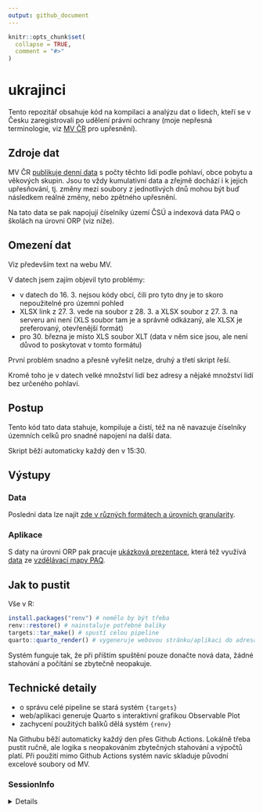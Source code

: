 ```yaml
---
output: github_document
---
```


<!-- README.md is generated from README.Rmd. Please edit that file -->

```r
knitr::opts_chunk$set(
  collapse = TRUE,
  comment = "#>"
)
```

# ukrajinci

<!-- badges: start -->
<!-- badges: end -->

Tento repozitář obsahuje kód na kompilaci a analýzu dat o lidech, kteří se v Česku zaregistrovali po udělení právní ochrany (moje nepřesná terminologie, viz [MV ČR](https://www.mvcr.cz/clanek/statistika-v-souvislosti-s-valkou-na-ukrajine-archiv.aspx) pro upřesnění).

## Zdroje dat

MV ČR [publikuje denní data](https://www.mvcr.cz/clanek/statistika-v-souvislosti-s-valkou-na-ukrajine-archiv.aspx) s počty těchto lidí podle pohlaví, obce pobytu a věkových skupin. Jsou to vždy kumulativní data a zřejmě dochází i k jejich upřesňování, tj. změny mezi soubory z jednotlivých dnů mohou být buď následkem reálné změny, nebo zpětného upřesnění.

Na tato data se pak napojují číselníky území ČSÚ a indexová data PAQ o školách na úrovni ORP (viz níže).

## Omezení dat

Viz především text na webu MV.

V datech jsem zajím objevil tyto problémy:

- v datech do 16. 3. nejsou kódy obcí, čili pro tyto dny je to skoro nepoužitelné pro územní pohled
- XLSX link z 27. 3. vede na soubor z 28. 3. a XLSX soubor z 27. 3. na serveru ani není (XLS soubor tam je a správně odkázaný, ale XLSX je preferovaný, otevřenější formát)
- pro 30. března je místo XLS soubor XLT (data v něm sice jsou, ale není důvod to poskytovat v tomto formátu)

První problém snadno a přesně vyřešit nelze, druhý a třetí skript řeší. 

Kromě toho je v datech velké množství lidí bez adresy a nějaké množství lidí bez určeného pohlaví.

## Postup

Tento kód tato data stahuje, kompiluje a čistí, též na ně navazuje číselníky územních celků pro snadné napojení na další data.

Skript běží automaticky každý den v 15:30.

## Výstupy

### Data

Poslední data lze najít [zde v různých formátech a úrovních granularity](https://github.com/petrbouchal/ukrajinci/tree/targets-runs/data-export).

### Aplikace

S daty na úrovni ORP pak pracuje [ukázková prezentace](https://petrbouchal.xyz/ukrajinci/), která též využívá [data](https://www.mapavzdelavani.cz/downloads/paq_dataset_indexy.xlsx) ze [vzdělávací mapy PAQ](mapavzdelavani.cz/).

## Jak to pustit

Vše v R:

```r
install.packages("renv") # nemělo by být třeba
renv::restore() # nainstaluje potřebné balíky
targets::tar_make() # spustí celou pipeline
quarto::quarto_render() # vygeneruje webovou stránku/aplikaci do adresáře "docs"
```

Systém funguje tak, že při příštím spuštění pouze donačte nová data, žádné stahování a počítání se zbytečně neopakuje.

## Technické detaily

- o správu celé pipeline se stará systém `{targets}`
- web/aplikaci generuje Quarto s interaktivní grafikou Observable Plot
- zachycení použitých balíků dělá systém `{renv}`

Na Githubu běží automaticky každý den přes Github Actions. Lokálně třeba pustit ručně, ale logika s neopakováním zbytečných stahování a výpočtů platí. Při použití mimo Github Actions systém navíc skladuje původní excelové soubory od MV.

### SessionInfo

<details>

```r
source("_targets_packages.R")
sessionInfo()
```

</details>
